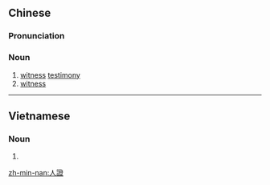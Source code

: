 {{also|人证}}
==Chinese==
{{zh-forms|s=人证}}

===Pronunciation===
{{zh-pron
|m=rénzhèng
|c=jan4 zing3
|mn=zz,kh:jîn-chèng/xm,qz,tp:lîn-chèng
|cat=n
}}

===Noun===
{{zh-noun}}

# [[witness]] [[testimony]]
# [[witness]]

----

==Vietnamese==
{{vi-hantutab}}

===Noun===
{{vi-hantu|pos=noun}}

# {{han tu form of|nhân chứng|[[witness]] (of a crime)}}

[[zh-min-nan:人證]]